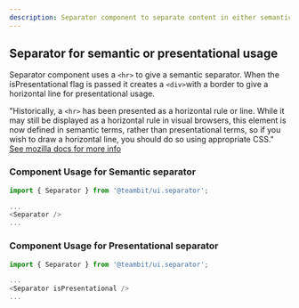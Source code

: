 ```yaml
---
description: Separator component to separate content in either semantic or presentational way
---
```


## Separator for semantic or presentational usage

Separator component uses a `<hr>` to give a semantic separator. When the isPresentational flag is passed it creates a `<div>`with a border to give a horizontal line for presentational usage.

"Historically, a `<hr>` has been presented as a horizontal rule or line. While it may still be displayed as a horizontal rule in visual browsers, this element is now defined in semantic terms, rather than presentational terms, so if you wish to draw a horizontal line, you should do so using appropriate CSS."
[See mozilla docs for more info](https://developer.mozilla.org/en-US/docs/Web/HTML/Element/hr)

### Component Usage for Semantic separator

```js
import { Separator } from '@teambit/ui.separator';

...
<Separator />
...
```

### Component Usage for Presentational separator

```js
import { Separator } from '@teambit/ui.separator';

...
<Separator isPresentational />
...
```
